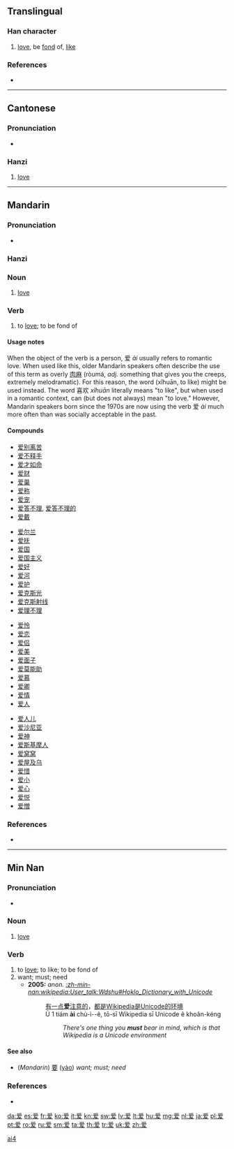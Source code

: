 {{also|愛}}
==Translingual==
{{stroke order|strokes=10}}

{{Han simp|愛|f=心|t=一}}

===Han character===
{{Han char|rn=87|rad=爪|as=06|sn=10|canj=月月大水 (BBKE)|ids=⿳[[⺤]][[冖]][[友]]}}

# [[love]], be [[fond]] of, [[like]]

===References===
* {{Han ref|kx=0689.091|hdz=32033.110|uh=7231|ud=29233}}

----

==Cantonese==

===Pronunciation===
* {{IPA|/ɔːi˧/|lang=yue}}

===Hanzi===
{{yue-hanzi|jyut=[[ngoi3]], [[oi3]]|y=ngoi3, oi3|tra=愛}}

# [[love]]

----

==Mandarin==
{{zh-hanzi-box|爱|[[愛]]}}

===Pronunciation===
* {{audio|Zh-ài.ogg|audio|lang=cmn}}
{{Pinyin-IPA|ài}}

===Hanzi===
{{cmn-hanzi|pin=[[ài]] ([[ai4]])|wg=ai<sup>4</sup>|tra=愛}}

===Noun===
{{cmn-noun|s|pin=ài|pint=ai4|tra=愛|sim=爱|rs=爪06}}

# {{cx|Beginning Mandarin|lang=cmn|sort=ai4}} [[love]]

===Verb===
{{cmn-verb|s|pin=ài|pint=ai4|tra=愛|sim=爱|rs=爪06}}

# {{context|Beginning Mandarin|lang=cmn|script=simplified|sort=ai4}} to [[love]]; to be fond of
#: {{usex|[[你]]'''爱'''[[他]][[吗]]？|tr=Nǐ '''ài''' tā ma?|t=Do you '''love''' him?|inline=1|lang=cmn}}
#: {{usex|[[他]]'''爱'''[[说话]]。|tr=Tā '''ài''' shuōhuà.|t=He '''likes''' to talk.|inline=1|lang=cmn}}
#: {{usex|[[我]][[不]]'''爱'''[[吃]][[猪肉]]。|tr=Wǒ bù '''ài''' chī zhūròu.|t=I don't '''like''' to eat pork.|inline=1|lang=cmn}}

====Usage notes====
When the object of the verb is a person, 爱 ''ài'' usually refers to romantic love.  When used like this, older Mandarin speakers often describe the use of this term as overly [[肉麻]] (ròumá, ''adj.'' something that gives you the creeps, extremely melodramatic).  For this reason, the word {{zh-ts|喜歡|喜欢}} (xǐhuān, to like) might be used instead.  The word 喜欢 ''xǐhuān'' literally means "to like", but when used in a romantic context, can (but does not always) mean "to love."  However, Mandarin speakers born since the 1970s are now using the verb 爱 ''ài'' much more often than was socially acceptable in the past.

====Compounds====
{{top4}}
* [[爱别离苦]]
* [[爱不释手]]
* [[爱才如命]]
* [[爱财]]
* [[爱巢]]
* [[爱称]]
* [[爱宠]]
* [[爱答不理]], [[爱答不理的]]
* [[爱戴]]
{{mid4}}
* [[爱尔兰]]
* [[爱抚]]
* [[爱国]]
* [[爱国主义]]
* [[爱好]]
* [[爱河]]
* [[爱护]]
* [[爱克斯光]]
* [[爱克斯射线]]
* [[爱理不理]]
{{mid4}}
* [[爱怜]]
* [[爱恋]]
* [[爱侣]]
* [[爱美]]
* [[爱面子]]
* [[爱莫能助]]
* [[爱慕]]
* [[爱卿]]
* [[爱情]]
* [[爱人]]
{{mid4}}
* [[爱人儿]]
* [[爱沙尼亚]]
* [[爱神]]
* [[爱斯基摩人]]
* [[爱窝窝]]
* [[爱屋及乌]]
* [[爱惜]]
* [[爱小]]
* [[爱心]]
* [[爱悦]]
* [[爱憎]]
{{bottom}}

===References===
* {{reference-book | last = Shao | first = Jingmin (ed.) | authorlink =  | coauthors =  | year = 2000 | title = HSK Dictionary (HSK汉语水平考试词典) | language = Mandarin/English | publisher = Huadong Teachers College Publishers | location = Shanghai | id = ISBN 7561720785}}

[[Category:Mandarin entries with audio links|ai4]]

----

==Min Nan==
{{zh-hanzi-box|爱|[[愛]]}}

===Pronunciation===
* {{IPA|[ ai˨˩ ]|lang=nan}}

===Noun===
{{nan-noun|s|poj=ài|pojt=ai3|tra=愛|sim=爱|rs=爪06}}

# [[love]]

===Verb===
{{nan-verb|s|poj=ài|pojt=ai3|tra=愛|sim=爱|rs=爪06}}

# to [[love]]; to like; to be fond of
# want; must; need
#* '''2005:''' ''anon.'' ''[[:zh-min-nan:wikipedia:User_talk:Wdshu#Hoklo_Dictionary_with_Unicode]]''
#*: [[有]][[一]][[点]]'''爱'''[[注意]][[的]]，[[都]][[是]]Wikipedia[[是]]Unicode[[的]][[环境]]
#*: Ū 1 tiám '''ài''' chù-ì--ê, tō-sī Wikipedia sī Unicode ê khoân-kéng
#*:: ''There's one thing you '''must''' bear in mind, which is that Wikipedia is a Unicode environment''

====See also====
* (''Mandarin'') [[要]] ([[yào]]) ''want; must; need''

===References===
* {{cite web
| url = http://203.64.42.21/iug/ungian/SoannTeng/chil/taihoa.asp
| title = 愛
| work = On-line Taiwanese/Mandarin Dictionary (台文／華文線頂辭典)
| language = Taiwanese/English
| accessdate = 2011-01-29}}

[[da:爱]]
[[es:爱]]
[[fr:爱]]
[[ko:爱]]
[[it:爱]]
[[kn:爱]]
[[sw:爱]]
[[lv:爱]]
[[lt:爱]]
[[hu:爱]]
[[mg:爱]]
[[nl:爱]]
[[ja:爱]]
[[pl:爱]]
[[pt:爱]]
[[ro:爱]]
[[ru:爱]]
[[sm:爱]]
[[ta:爱]]
[[th:爱]]
[[tr:爱]]
[[uk:爱]]
[[zh:爱]]